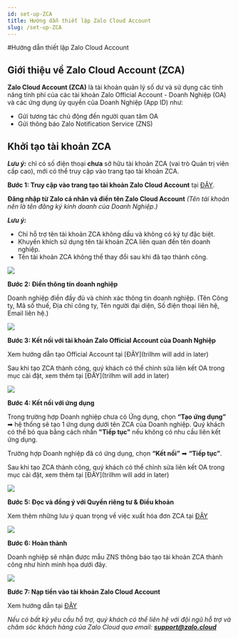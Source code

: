```yaml
---
id: set-up-ZCA
title: Hướng dẫn thiết lập Zalo Cloud Account
slug: /set-up-ZCA
---
```


#Hướng dẫn thiết lập Zalo Cloud Account

## Giới thiệu về Zalo Cloud Account (ZCA)

**Zalo Cloud Account (ZCA)** là tài khoản quản lý số dư và sử dụng các tính năng tính phí của các tài khoản Zalo Official Account - Doanh Nghiệp (OA) và các ứng dụng ủy quyền của Doanh Nghiệp (App ID) như:  

* Gửi tương tác chủ động đến người quan tâm OA
* Gửi thông báo Zalo Notification Service (ZNS)  

## Khởi tạo tài khoản ZCA 

***Lưu ý:*** chỉ có số điện thoại **chưa** sở hữu tài khoản ZCA (vai trò Quản trị viên cấp cao), mới có thể truy cập vào trang tạo tài khoản ZCA. 

**Bước 1: Truy cập vào trang tạo tài khoản Zalo Cloud Account** tại [ĐÂY](https://account.zalo.cloud/account/create?utm_source=oa&utm_medium=blog).

**Đăng nhập từ Zalo cá nhân và điền tên Zalo Cloud Account** *(Tên tài khoản nên là tên đăng ký kinh doanh của Doanh Nghiệp.)*

***Lưu ý:***  

* Chỉ hỗ trợ tên tài khoản ZCA không dấu và không có ký tự đặc biệt.
* Khuyến khích sử dụng tên tài khoản ZCA liên quan đến tên doanh nghiệp.
* Tên tài khoản ZCA không thể thay đổi sau khi đã tạo thành công. 

<p style={{textAlign: 'center'}}>
    <img src="https://stc-oa.zdn.vn/uploads/2024/08/21/e5e35a2b5de71f0ed895f6da9b31aaa5.png" />
</p>

**Bước 2: Điền thông tin doanh nghiệp**

Doanh nghiệp điền đầy đủ và chính xác thông tin doanh nghiệp. (Tên Công ty, Mã số thuế, Địa chỉ công ty, Tên người đại diện, Số điện thoại liên hệ, Email liên hệ.)  

<p style={{textAlign: 'center'}}>
    <img src="https://stc-oa.zdn.vn/uploads/2024/08/21/ee9b830385971d766242c3a79afdaa24.png" />
</p>

**Bước 3: Kết nối với tài khoản Zalo Official Account của Doanh Nghiệp** 

Xem hướng dẫn tạo Official Account tại [ĐÂY](trilhm will add in later)

Sau khi tạo ZCA thành công, quý khách có thể chỉnh sửa liên kết OA trong mục cài đặt, xem thêm tại [ĐÂY](trilhm will add in later) 

<p style={{textAlign: 'center'}}>
    <img src="https://stc-oa.zdn.vn/uploads/2024/08/21/3271d6f7ed40c2033d8237d1120268a4.png" />
</p>

**Bước 4: Kết nối với ứng dụng**

Trong trường hợp Doanh nghiệp chưa có Ứng dụng, chọn **“Tạo ứng dụng”** ➡ hệ thống sẽ tạo 1 ứng dụng dưới tên ZCA của Doanh nghiệp. Quý khách có thể bỏ qua bằng cách nhấn **"Tiếp tục"** nếu không có nhu cầu liên kết ứng dụng.  

Trường hợp Doanh nghiệp đã có ứng dụng, chọn **“Kết nối”**  ➡ **“Tiếp tục”**.

Sau khi tạo ZCA thành công, quý khách có thể chỉnh sửa liên kết OA trong mục cài đặt, xem thêm tại [ĐÂY](trilhm will add in later)

<p style={{textAlign: 'center'}}>
    <img src="https://stc-oa.zdn.vn/uploads/2024/08/21/24e2202a59d33ce364b502ec99d17ec5.png" />
</p>

**Bước 5: Đọc và đồng ý với Quyền riêng tư & Điều khoản**

Xem thêm những lưu ý quan trọng về việc xuất hóa đơn ZCA tại [ĐÂY](https://zalo.cloud/blog/nhung-luu-y-quan-trong-ve-viec-xuat-hoa-don-tren-zalo-cloud/vvurkeybbvj7aa6r76)

<p style={{textAlign: 'center'}}>
    <img src="https://stc-oa.zdn.vn/uploads/2024/08/21/8eaef27a94bfaaf84a21681872c97c89.png" />
</p>

**Bước 6: Hoàn thành**

Doanh nghiệp sẽ nhận được mẫu ZNS thông báo tạo tài khoản ZCA thành công như hình minh họa dưới đây. 

<p style={{textAlign: 'center'}}>
    <img src="https://stc-oa.zdn.vn/uploads/2024/08/21/7786f6a349722011cbfed9bb1ea08d98.png" />
</p>

**Bước 7: Nạp tiền vào tài khoản Zalo Cloud Account**

Xem hướng dẫn tại [ĐÂY](https://zalo.cloud/blog/huong-dan-nap-tien-vao-tai-khoan-zalo-cloud-account-zca-/dbuegyjqepvn9gk79q)

*Nếu có bất kỳ yêu cầu hỗ trợ, quý khách có thể liên hệ với đội ngũ hỗ trợ và chăm sóc khách hàng của Zalo Cloud qua email:* ***support@zalo.cloud***
